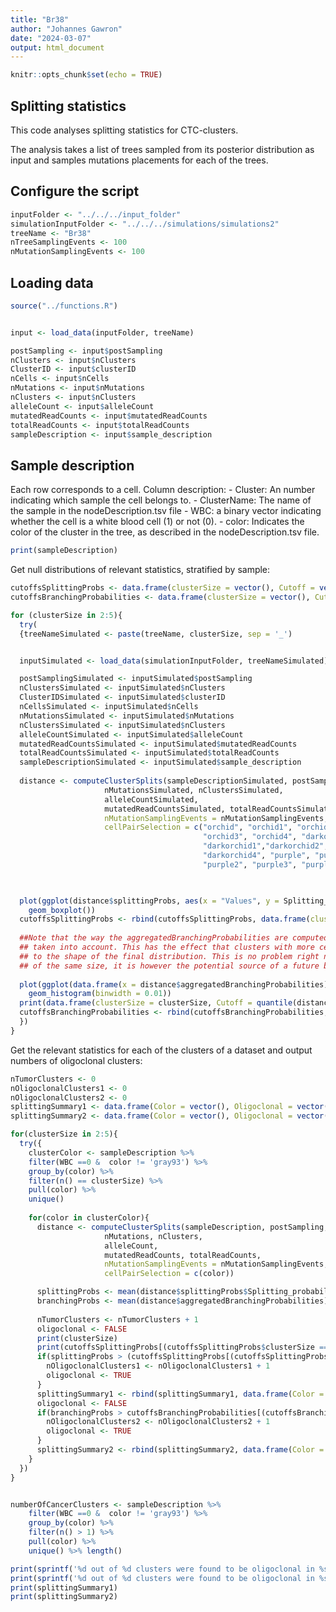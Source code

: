 ```yaml
---
title: "Br38"
author: "Johannes Gawron"
date: "2024-03-07"
output: html_document
---
```


```r
knitr::opts_chunk$set(echo = TRUE)
```

## Splitting statistics

This code analyses splitting statistics for CTC-clusters.

The analysis takes a list of trees sampled from its posterior distribution as input and samples mutations placements for each of the trees.


## Configure the script
```r
inputFolder <- "../../../input_folder"
simulationInputFolder <- "../../../simulations/simulations2"
treeName <- "Br38"
nTreeSamplingEvents <- 100
nMutationSamplingEvents <- 100
```

## Loading data
```r
source("../functions.R")


input <- load_data(inputFolder, treeName)

postSampling <- input$postSampling
nClusters <- input$nClusters
ClusterID <- input$clusterID
nCells <- input$nCells  
nMutations <- input$nMutations
nClusters <- input$nClusters
alleleCount <- input$alleleCount
mutatedReadCounts <- input$mutatedReadCounts
totalReadCounts <- input$totalReadCounts
sampleDescription <- input$sample_description
```


## Sample description 

Each row corresponds to a cell.
Column description:
  - Cluster: An number indicating which sample the cell belongs to.
  - ClusterName: The name of the sample in the nodeDescription.tsv file
  - WBC: a binary vector indicating whether the cell is a white blood cell (1) or not (0).
  - color: Indicates the color of the cluster in the tree, as described in the nodeDescription.tsv
          file.
  
```r
print(sampleDescription)
```



Get null distributions of relevant statistics, stratified by sample:
```r
cutoffsSplittingProbs <- data.frame(clusterSize = vector(), Cutoff = vector())
cutoffsBranchingProbabilities <- data.frame(clusterSize = vector(), Cutoff = vector())

for (clusterSize in 2:5){
  try(
  {treeNameSimulated <- paste(treeName, clusterSize, sep = '_')


  inputSimulated <- load_data(simulationInputFolder, treeNameSimulated)

  postSamplingSimulated <- inputSimulated$postSampling
  nClustersSimulated <- inputSimulated$nClusters
  ClusterIDSimulated <- inputSimulated$clusterID
  nCellsSimulated <- inputSimulated$nCells  
  nMutationsSimulated <- inputSimulated$nMutations
  nClustersSimulated <- inputSimulated$nClusters
  alleleCountSimulated <- inputSimulated$alleleCount
  mutatedReadCountsSimulated <- inputSimulated$mutatedReadCounts
  totalReadCountsSimulated <- inputSimulated$totalReadCounts
  sampleDescriptionSimulated <- inputSimulated$sample_description
  
  distance <- computeClusterSplits(sampleDescriptionSimulated, postSamplingSimulated, treeNameSimulated, nCellsSimulated,
                     nMutationsSimulated, nClustersSimulated,
                     alleleCountSimulated,
                     mutatedReadCountsSimulated, totalReadCountsSimulated,
                     nMutationSamplingEvents = nMutationSamplingEvents, nTreeSamplingEvents = nTreeSamplingEvents,
                     cellPairSelection = c("orchid", "orchid1", "orchid2",
                                           "orchid3", "orchid4", "darkorchid",
                                           "darkorchid1","darkorchid2", "darkorchid3",
                                           "darkorchid4", "purple", "purple1",
                                           "purple2", "purple3", "purple4"))

  

  plot(ggplot(distance$splittingProbs, aes(x = "Values", y = Splitting_probability, fill = 'Splitting_probability')) +
    geom_boxplot())
  cutoffsSplittingProbs <- rbind(cutoffsSplittingProbs, data.frame(clusterSize = clusterSize, Cutoff = mean(distance$splittingProbs$Splitting_probability) + 2 * sd(distance$splittingProbs$Splitting_probability) ))
  
  ##Note that the way the aggregatedBranchingProbabilities are computed all pairs of cells from the same cluster are
  ## taken into account. This has the effect that clusters with more cells would be counted more often and contribute more
  ## to the shape of the final distribution. This is no problem right now as we only aggregate counts from clusters
  ## of the same size, it is however the potential source of a future bug!!
  
  plot(ggplot(data.frame(x = distance$aggregatedBranchingProbabilities), aes(x = x)) +
    geom_histogram(binwidth = 0.01))
  print(data.frame(clusterSize = clusterSize, Cutoff = quantile(distance$aggregatedBranchingProbabilities, probs = 0.95, names = FALSE)[1] ))
  cutoffsBranchingProbabilities <- rbind(cutoffsBranchingProbabilities, data.frame(clusterSize = clusterSize, Cutoff = quantile(distance$aggregatedBranchingProbabilities, probs = 0.95, names = FALSE)[1] ))
  })
}
```



Get the relevant statistics for each of the clusters of a dataset and output numbers of oligoclonal clusters:
```r
nTumorClusters <- 0
nOligoclonalClusters1 <- 0
nOligoclonalClusters2 <- 0
splittingSummary1 <- data.frame(Color = vector(), Oligoclonal = vector(), ClusterSize = vector())
splittingSummary2 <- data.frame(Color = vector(), Oligoclonal = vector(), ClusterSize = vector())

for(clusterSize in 2:5){
  try({
    clusterColor <- sampleDescription %>%
    filter(WBC ==0 &  color != 'gray93') %>%
    group_by(color) %>%
    filter(n() == clusterSize) %>%
    pull(color) %>%
    unique() 
    
    for(color in clusterColor){
      distance <- computeClusterSplits(sampleDescription, postSampling, treeName, nCells,
                     nMutations, nClusters,
                     alleleCount,
                     mutatedReadCounts, totalReadCounts,
                     nMutationSamplingEvents = nMutationSamplingEvents, nTreeSamplingEvents = nTreeSamplingEvents,
                     cellPairSelection = c(color))

      splittingProbs <- mean(distance$splittingProbs$Splitting_probability)
      branchingProbs <- mean(distance$aggregatedBranchingProbabilities)
    
      nTumorClusters <- nTumorClusters + 1
      oligoclonal <- FALSE
      print(clusterSize)
      print(cutoffsSplittingProbs[(cutoffsSplittingProbs$clusterSize == clusterSize), 2])
      if(splittingProbs > (cutoffsSplittingProbs[(cutoffsSplittingProbs$clusterSize == clusterSize), 2])){
        nOligoclonalClusters1 <- nOligoclonalClusters1 + 1
        oligoclonal <- TRUE
      }
      splittingSummary1 <- rbind(splittingSummary1, data.frame(Color = color, Oligoclonal = oligoclonal, ClusterSize = clusterSize))
      oligoclonal <- FALSE
      if(branchingProbs > cutoffsBranchingProbabilities[(cutoffsBranchingProbabilities$clusterSize == clusterSize), 2]){
        nOligoclonalClusters2 <- nOligoclonalClusters2 + 1
        oligoclonal <- TRUE
      }
      splittingSummary2 <- rbind(splittingSummary2, data.frame(Color = color, Oligoclonal = oligoclonal, ClusterSize = clusterSize))
    }
  })
}


numberOfCancerClusters <- sampleDescription %>%
    filter(WBC ==0 &  color != 'gray93') %>%
    group_by(color) %>%
    filter(n() > 1) %>%
    pull(color) %>%
    unique() %>% length() 

print(sprintf('%d out of %d clusters were found to be oligoclonal in %s, using method 1', nOligoclonalClusters1, numberOfCancerClusters, treeName))
print(sprintf('%d out of %d clusters were found to be oligoclonal in %s, using method 2', nOligoclonalClusters2, numberOfCancerClusters, treeName))
print(splittingSummary1)
print(splittingSummary2)
```



